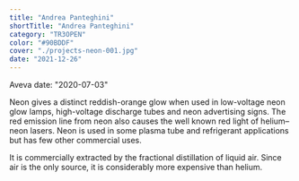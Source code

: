 ```yaml
---
title: "Andrea Panteghini"
shortTitle: "Andrea Panteghini"
category: "TR3OPEN"
color: "#90BDDF"
cover: "./projects-neon-001.jpg"
date: "2021-12-26"
---
```


Aveva date: "2020-07-03"


Neon gives a distinct reddish-orange glow when used in low-voltage neon glow lamps, high-voltage discharge tubes and neon advertising signs. The red emission line from neon also causes the well known red light of helium–neon lasers. Neon is used in some plasma tube and refrigerant applications but has few other commercial uses.

It is commercially extracted by the fractional distillation of liquid air. Since air is the only source, it is considerably more expensive than helium.
